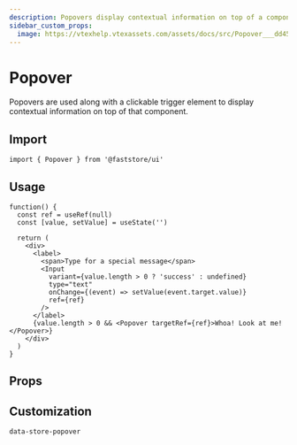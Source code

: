 ```yaml
---
description: Popovers display contextual information on top of a component.
sidebar_custom_props: 
  image: https://vtexhelp.vtexassets.com/assets/docs/src/Popover___dd459950795554c5e409dba70411dd2f.png
---
```



# Popover

Popovers are used along with a clickable trigger element to display contextual information on top of that component.

## Import

```tsx
import { Popover } from '@faststore/ui'
```

## Usage

```tsx live
function() {
  const ref = useRef(null)
  const [value, setValue] = useState('')

  return (
    <div>
      <label>
        <span>Type for a special message</span>
        <Input
          variant={value.length > 0 ? 'success' : undefined}
          type="text"
          onChange={(event) => setValue(event.target.value)}
          ref={ref}
        />
      </label>
      {value.length > 0 && <Popover targetRef={ref}>Whoa! Look at me!</Popover>}
    </div>
  )
}
```

## Props

<PropsSection name="Popover" />

## Customization

`data-store-popover`
